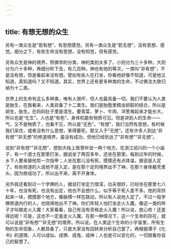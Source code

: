```yaml
---
---
---
```

title: 有想无想的众生
---




另有一类众生是“若有想”，有思想感觉。另有一类众生是“若无想”，没有思想、感觉。细分之下，有些生命没有思想，没有知觉，但有感觉。

另有众生是神的境界，照佛学的分类，神的类别太多了，小则分为三十多种，大则分为六十多种，再细分析下去，有几百种。神也有他的等次，一类叫“非有想”，不是没有想，但是看起来没有想。譬如有些人在打坐，你看他好像不知道，可是他又知道，真知道吗？又不知道。其实，世界上还有更多种类的生命，不过佛法大致归纳为十二类。

世界上的生命有这么多种类，唯有人很坏，但人也最具备一切。我们不要认为人类是胎生，在我看来，人类具备了十二类生。我们是胎胞里精虫卵脏的结合，所以是卵生，胎生。在妈妈肚子里是湿生。要青菜、萝卜、牛肉、洋葱堆起来才能长大，所以也是“化生”。人也是“有色”，身体机能有物质可见。但是讲到人的生命——气，又不是物质了，也看不见，所以是“无色”。“有想”，我们当然有思想，有时候我们呆住，或者没有什么思想，笨得要死，那又入于“无想”。还有许多人到达“非有想”“非无想”的修道境界，虽没有成功，但他已经到达了“非有想”“非无想”。

说到“非有想”“非无想”，想到大陆上我曾听说一两个地方。在浙江绍兴的一个小庙子，有一个道士在那里打坐，据说坐了两百多年，还坐在那里。每到过年的时候，乡下人要来替他剪一次指甲；人坐在那儿没有死，摸摸还有点体温，据说是入定了。有些修道的人说他不是入定，是在那个定的境界出不了神，在那个身体躯壳里头，因为修成功了，所以出不来，离不开身体。

另外我还看到过一个学佛的人，据说打坐定力很深，功夫很好，已经坐在那里七八十年，也没有死，也没有出定，他也不会想什么，似乎等于死人差不多。他的背拱起来一块，摸摸那个地方，像脉搏一样在跳动，所以有人说他入定了。不过一般学佛修道内行的人，也晓得他出不了神。你们年轻人怕打坐走火入魔，像这一类的样子才叫做走火入魔！大家看看，自己有没有资格走火入魔！所以说，放心啦！还差得远呢！可是，这也不一定是走火入魔，在那一种情况下，这一个生命的存在，就可以说是“非有想”“非无想”的境界。所以说，在人类这个生命的小宇宙里，所有生物的生命现象，人都具备了，只是大家没有回转来分析自己罢了。再根据谭子《化书》的道理，人可以成仙、成佛、成鬼、成神；人也是可以变化的，一切就看你自己的智慧了。